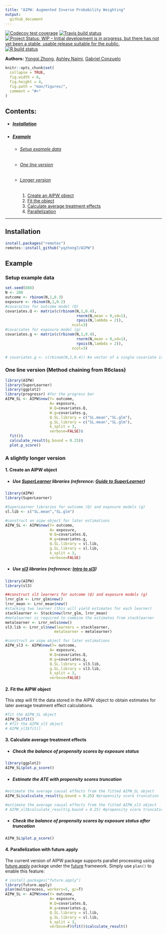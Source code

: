 ```yaml
---
title: "AIPW: Augmented Inverse Probability Weighting"
output:
  github_document
---
```

<!-- badges: start -->
[![Codecov test coverage](https://codecov.io/gh/yqzhong7/AIPW/branch/master/graph/badge.svg)](https://codecov.io/gh/yqzhong7/AIPW?branch=master)
[![Travis build status](https://travis-ci.com/yqzhong7/AIPW.svg?branch=master)](https://travis-ci.com/yqzhong7/AIPW)
[![Project Status: WIP – Initial development is in progress, but there has not yet been a stable, usable release suitable for the public.](https://www.repostatus.org/badges/latest/wip.svg)](https://www.repostatus.org/#WIP)
[![R build status](https://github.com/yqzhong7/AIPW/workflows/R-CMD-check/badge.svg)](https://github.com/yqzhong7/AIPW/actions)
<!-- badges: end -->

<!-- README.md is generated from README.Rmd. Please edit that file -->

__Authors:__ [Yongqi Zhong](https://github.com/yqzhong7), [Ashley Naimi](https://github.com/ainaimi), [Gabriel Conzuelo](https://github.com/gconzuelo)


```r
knitr::opts_chunk$set(
  collapse = TRUE,
  fig.width = 6,
  fig.height = 4,
  fig.path = "man/figures/",
  comment = "#>"
)
```

## Contents:

  * ##### [Installation](#Installation)
  * ##### [Example](#Example)
    + ###### [Setup example data](#data)
    + ###### [One line version](#one_line)
    + ###### [Longer version](#details)
      1. [Create an AIPW object](#constructor)
      2. [Fit the object](#fit)
      3. [Calculate average treatment effects](#ate)
      4. [Parallelization](#par)


---------

## <a id="Installation"></a>Installation

```r
install.packages("remotes")
remotes::install_github("yqzhong7/AIPW")
```


## <a id="Example"></a>Example

### <a id="data"></a>Setup example data
```r
set.seed(888)
N <- 200
outcome <- rbinom(N,1,0.3)
exposure <- rbinom(N,1,0.2)
#covaraites for outcome model (Q)
covariates.Q <- matrix(c(rbinom(N,1,0.4),
                                rnorm(N,mean = 0,sd=1),
                                rpois(N,lambda = 2)),
                              ncol=3)
#covariates for exposure model (g)
covariates.g <- matrix(c(rbinom(N,1,0.4),
                                rnorm(N,mean = 0,sd=1),
                                rpois(N,lambda = 2)),
                              ncol=3)

# covariates.g <- c(rbinom(N,1,0.4)) #a vector of a single covariate is also supported
```

### <a id="one_line"></a>One line version (Method chaining from R6class)

```r
library(AIPW)
library(SuperLearner)
library(ggplot2)
library(progressr) #for the progress bar
AIPW_SL <- AIPW$new(Y= outcome,
                    A= exposure,
                    W.Q=covariates.Q, 
                    W.g=covariates.g,
                    Q.SL.library = c("SL.mean","SL.glm"),
                    g.SL.library = c("SL.mean","SL.glm"),
                    k_split = 3,
                    verbose=FALSE)$
  fit()$
  calculate_result(g.bound = 0.25)$
  plot.p_score()
```


### <a id="details"></a>A slightly longer version

#### 1. <a id="constructor"></a>Create an AIPW object 

  * ##### Use [SuperLearner](https://cran.r-project.org/web/packages/SuperLearner/index.html) libraries (reference: [Guide to SuperLearner](https://cran.r-project.org/web/packages/SuperLearner/vignettes/Guide-to-SuperLearner.html))
```r
library(AIPW)
library(SuperLearner)

#SuperLearner libraries for outcome (Q) and exposure models (g)
sl.lib <- c("SL.mean","SL.glm")

#construct an aipw object for later estimations 
AIPW_SL <- AIPW$new(Y= outcome,
                    A= exposure,
                    W.Q=covariates.Q, 
                    W.g=covariates.g,
                    Q.SL.library = sl.lib,
                    g.SL.library = sl.lib,
                    k_split = 3,
                    verbose=FALSE)
```

  * ##### Use [sl3](https://tlverse.org/sl3/index.html) libraries (reference: [Intro to sl3](https://tlverse.org/sl3/articles/intro_sl3.html))
```r
library(AIPW)
library(sl3)

##construct sl3 learners for outcome (Q) and exposure models (g)
lrnr_glm <- Lrnr_glm$new()
lrnr_mean <- Lrnr_mean$new()
#stacking two learner (this will yield estimates for each learner)
stacklearner <- Stack$new(lrnr_glm, lrnr_mean) 
#metalearner is required to combine the estimates from stacklearner
metalearner <- Lrnr_nnls$new()
sl3.lib <- Lrnr_sl$new(learners = stacklearner,
                      metalearner = metalearner)

#construct an aipw object for later estimations 
AIPW_sl3 <- AIPW$new(Y= outcome,
                    A= exposure,
                    W.Q=covariates.Q, 
                    W.g=covariates.g,
                    Q.SL.library = sl3.lib,
                    g.SL.library = sl3.lib,
                    k_split = 3,
                    verbose=FALSE)
```

#### 2. <a id="fit"></a>Fit the AIPW object

This step will fit the data stored in the AIPW object to obtain estimates for later average treatment effect calculations.

```r
#fit the AIPW_SL object
AIPW_SL$fit()
# #fit the AIPW_sl3 object
# AIPW_sl3$fit()
```

#### 3. <a id="ate"></a>Calculate average treatment effects 

  * ##### Check the balance of propensity scores by exposure status
```r
library(ggplot2)
AIPW_SL$plot.p_score()
```

  * ##### Estimate the ATE with propensity scores truncation
```r
#estimate the average causal effects from the fitted AIPW_SL object 
AIPW_SL$calculate_result(g.bound = 0.25) #propensity score truncation 

#estimate the average causal effects from the fitted AIPW_sl3 object 
# AIPW_sl3$calculate_result(g.bound = 0.25) #propensity score truncation 
```

  * ##### Check the balance of propensity scores by exposure status after truncation
```r
AIPW_SL$plot.p_score()
```

#### 4. <a id="par"></a>Parallelization with future.apply

The current version of AIPW package supports parallel processing using [future.apply](https://github.com/HenrikBengtsson/future.apply) package under the [future](https://github.com/HenrikBengtsson/future) framework. Simply use `plan()` to enable this feature:

```r
# install.packages("future.apply")
library(future.apply)
plan(multiprocess, workers=5, gc=T)
AIPW_SL <- AIPW$new(Y= outcome,
                    A= exposure,
                    W.Q=covariates.Q, 
                    W.g=covariates.g,
                    Q.SL.library = sl.lib,
                    g.SL.library = sl.lib,
                    k_split = 3,
                    verbose=F)$fit()$calculate_result()
```
